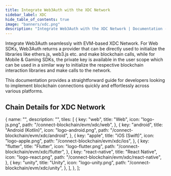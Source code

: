 ```yaml
---
title: Integrate Web3Auth with the XDC Network
sidebar_label: XDC
hide_table_of_contents: true
image: "banners/xdc.png"
description: "Integrate Web3Auth with the XDC Network | Documentation - Web3Auth"
---
```



<SEO
  title="Integrate Web3Auth with the XDC Network"
  description="Integrate Web3Auth with the XDC Network | Documentation - Web3Auth"
  image="https://web3auth.io/docs/banners/xdc.png"
  slug="/connect-blockchain/evm/xdc"
/>

Integrate Web3Auth seamlessly with EVM-based XDC Network. For Web SDKs, Web3Auth returns a provider
that can be directly used to initialize the libraries like ethers.js, web3.js etc. and make
blockchain calls, while for Mobile & Gaming SDKs, the private key is available in the user scope
which can be used in a similar way to initialize the respective blockchain interaction libraries and
make calls to the network.

This documentation provides a straightforward guide for developers looking to implement blockchain
connections quickly and effortlessly across various platforms.

## Chain Details for XDC Network

<ChainDetailsXDC />

  {
    name: "",
    description: "",
    tiles: [
      {
        key: "web",
        title: "Web",
        icon: "logo-js.png",
        path: "/connect-blockchain/evm/xdc/web",
      },
      {
        key: "android",
        title: "Android (Kotlin)",
        icon: "logo-android.png",
        path: "/connect-blockchain/evm/xdc/android",
      },
      {
        key: "apple",
        title: "iOS (Swift)",
        icon: "logo-apple.png",
        path: "/connect-blockchain/evm/xdc/ios",
      },
      {
        key: "flutter",
        title: "Flutter",
        icon: "logo-flutter.png",
        path: "/connect-blockchain/evm/xdc/flutter",
      },
      {
        key: "react-native",
        title: "React Native",
        icon: "logo-react.png",
        path: "/connect-blockchain/evm/xdc/react-native",
      },
      {
        key: "unity",
        title: "Unity",
        icon: "logo-unity.png",
        path: "/connect-blockchain/evm/xdc/unity",
      },
    ],
  },
];

<Tiles tileGroups={XDC} />
